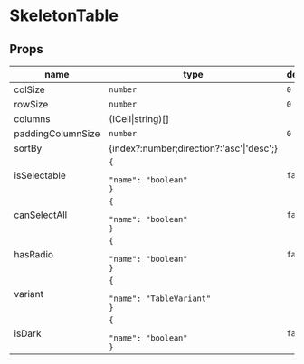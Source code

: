 
# SkeletonTable

## Props

|name|type|default|description|
|----|----|-------|-----------|
|colSize|`number`|`0`||
|rowSize|`number`|`0`||
|columns|(ICell&#124;string)[]|||
|paddingColumnSize|`number`|`0`||
|sortBy|&#123;index?:number;direction?:'asc'&#124;'desc';&#125;|||
|isSelectable|<code>&#123;<br/><span className="default-prop-spacer"></span><span className="default-prop-spacer"></span><span className="default-prop-spacer"></span> "name": "boolean"<br />&#125;</code>|`false`||
|canSelectAll|<code>&#123;<br/><span className="default-prop-spacer"></span><span className="default-prop-spacer"></span><span className="default-prop-spacer"></span> "name": "boolean"<br />&#125;</code>|`false`||
|hasRadio|<code>&#123;<br/><span className="default-prop-spacer"></span><span className="default-prop-spacer"></span><span className="default-prop-spacer"></span> "name": "boolean"<br />&#125;</code>|`false`||
|variant|<code>&#123;<br/><span className="default-prop-spacer"></span><span className="default-prop-spacer"></span><span className="default-prop-spacer"></span> "name": "TableVariant"<br />&#125;</code>|||
|isDark|<code>&#123;<br/><span className="default-prop-spacer"></span><span className="default-prop-spacer"></span><span className="default-prop-spacer"></span> "name": "boolean"<br />&#125;</code>|`false`||



